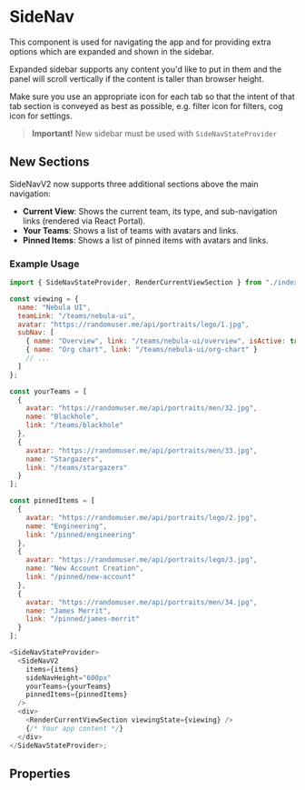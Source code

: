 
<Meta of={stories} />

# SideNav

This component is used for navigating the app and for providing extra options which are expanded and shown in the sidebar.

Expanded sidebar supports any content you'd like to put in them and the panel will scroll vertically if the content is taller than browser height.

Make sure you use an appropriate icon for each tab so that the intent of that tab section is conveyed as best as possible, e.g. filter icon for filters, cog icon for settings.

> **Important!** New sidebar must be used with `SideNavStateProvider`

## New Sections

SideNavV2 now supports three additional sections above the main navigation:

- **Current View**: Shows the current team, its type, and sub-navigation links (rendered via React Portal).
- **Your Teams**: Shows a list of teams with avatars and links.
- **Pinned Items**: Shows a list of pinned items with avatars and links.

### Example Usage

```js run
import { SideNavStateProvider, RenderCurrentViewSection } from "./index";

const viewing = {
  name: "Nebula UI",
  teamLink: "/teams/nebula-ui",
  avatar: "https://randomuser.me/api/portraits/lego/1.jpg",
  subNav: [
    { name: "Overview", link: "/teams/nebula-ui/overview", isActive: true },
    { name: "Org chart", link: "/teams/nebula-ui/org-chart" }
    // ...
  ]
};

const yourTeams = [
  {
    avatar: "https://randomuser.me/api/portraits/men/32.jpg",
    name: "Blackhole",
    link: "/teams/blackhole"
  },
  {
    avatar: "https://randomuser.me/api/portraits/men/33.jpg",
    name: "Stargazers",
    link: "/teams/stargazers"
  }
];

const pinnedItems = [
  {
    avatar: "https://randomuser.me/api/portraits/lego/2.jpg",
    name: "Engineering",
    link: "/pinned/engineering"
  },
  {
    avatar: "https://randomuser.me/api/portraits/lego/3.jpg",
    name: "New Account Creation",
    link: "/pinned/new-account"
  },
  {
    avatar: "https://randomuser.me/api/portraits/men/34.jpg",
    name: "James Merrit",
    link: "/pinned/james-merrit"
  }
];

<SideNavStateProvider>
  <SideNavV2
    items={items}
    sideNavHeight="600px"
    yourTeams={yourTeams}
    pinnedItems={pinnedItems}
  />
  <div>
    <RenderCurrentViewSection viewingState={viewing} />
    {/* Your app content */}
  </div>
</SideNavStateProvider>;
```

<Canvas of={stories.SidebarNavigationV2} />

## Properties

<Controls component={SideNavV2} />
